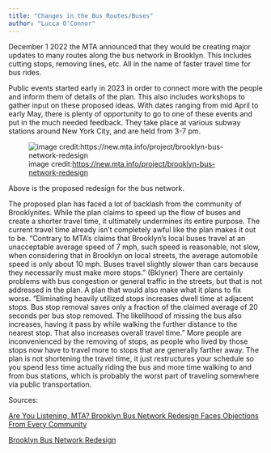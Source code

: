```yaml
---
title: "Changes in the Bus Routes/Buses"
author: "Lucca O'Connor"
---
```


December 1 2022 the MTA announced that they would be creating major updates to many routes along the bus network in Brooklyn.  This includes cutting stops, removing lines, etc.  All in the name of faster travel time for bus rides.

Public events started early in 2023 in order to connect more with the people and inform them of details of the plan.  This also includes workshops to gather input on these proposed ideas.  With dates ranging from mid April to early May, there is plenty of opportunity to go to one of these events and put in the much needed feedback.  They take place at various subway stations around New York City, and are held from 3-7 pm.

![image credit:[https://new.mta.info/project/brooklyn-bus-network-redesign](https://new.mta.info/project/brooklyn-bus-network-redesign)](imgs/bus.jpg)

Above is the proposed redesign for the bus network.

The proposed plan has faced a lot of backlash from the community of Brooklynites. While the plan claims to speed up the flow of buses and create a shorter travel time, it ultimately undermines its entire purpose. The current travel time already isn’t completely awful like the plan makes it out to be. “Contrary to MTA's claims that Brooklyn's local buses travel at an unacceptable average speed of 7 mph, such speed is reasonable, not slow, when considering that in Brooklyn on local streets, the average automobile speed is only about 10 mph. Buses travel slightly slower than cars because they necessarily must make more stops.” (Bklyner) There are certainly problems with bus congestion or general traffic in the streets, but that is not addressed in the plan. A plan that would also make what it plans to fix worse. “Eliminating heavily utilized stops increases dwell time at adjacent stops. Bus stop removal saves only a fraction of the claimed average of 20 seconds per bus stop removed. The likelihood of missing the bus also increases, having it pass by while walking the further distance to the nearest stop. That also increases overall travel time.” More people are inconvenienced by the removing of stops, as people who lived by those stops now have to travel more to stops that are generally farther away. The plan is not shortening the travel time, it just restructures your schedule so you spend less time actually riding the bus and more time walking to and from bus stations, which is probably the worst part of traveling somewhere via public transportation.

Sources:

[Are You Listening, MTA? Brooklyn Bus Network Redesign Faces Objections From Every Community](https://bklyner.com/brooklyn-bus-network-redesign-faces-objections-from-every-community-board/)

[Brooklyn Bus Network Redesign](https://new.mta.info/project/brooklyn-bus-network-redesign)
